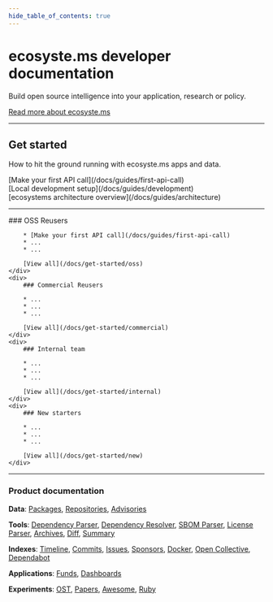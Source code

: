 ```yaml
---
hide_table_of_contents: true
---
```

<div className="homepage">

# ecosyste.ms developer documentation

Build open source intelligence into your application, research or policy.

[Read more about ecosyste.ms](/docs/about)

---

## Get started

How to hit the ground running with ecosyste.ms apps and data.

<div id="get-started-links">
	<div>
		[Make your first API call](/docs/guides/first-api-call)
	</div>
	<div>
		[Local development setup](/docs/guides/development)
	</div>
	<div>
		[ecosystems architecture overview](/docs/guides/architecture)
	</div>
</div>

---

<div class="homepage-cards">
	<div>
		### OSS Reusers

		* [Make your first API call](/docs/guides/first-api-call)
		* ...
		* ...

		[View all](/docs/get-started/oss)
	</div>
	<div>
		### Commercial Reusers

		* ...
		* ...
		* ...

		[View all](/docs/get-started/commercial)
	</div>
	<div>
		### Internal team

		* ...
		* ...
		* ...

		[View all](/docs/get-started/internal)
	</div>
	<div>
		### New starters

		* ...
		* ...
		* ...

		[View all](/docs/get-started/new)
	</div>
</div>

---

### Product documentation

**Data**: [Packages](/docs/services/data-services/packages), [Repositories](/docs/services/data-services/repositories), [Advisories](/docs/services/data-services/advisories)

**Tools**: [Dependency Parser](/docs/services/tools/dependency-parser), [Dependency Resolver](/docs/services/tools/resolver), [SBOM Parser](/docs/services/tools/sbom-parser), [License Parser](/docs/services/tools/license-parser), [Archives](/docs/services/tools/archives), [Diff](/docs/services/tools/diff), [Summary](/docs/services/tools/summary)

**Indexes**: [Timeline](/docs/services/indexes/timeline), [Commits](/docs/services/indexes/commits), [Issues](/docs/services/indexes/issues), [Sponsors](/docs/services/indexes/sponsors), [Docker](/docs/services/indexes/docker), [Open Collective](/docs/services/indexes/open-collective), [Dependabot](/docs/services/indexes/dependabot)

**Applications**: [Funds](/docs/services/products/funds), [Dashboards](/docs/services/products/dashboards)

**Experiments**: [OST](/docs/services/experiments/ost), [Papers](/docs/services/experiments/papers), [Awesome](/docs/services/experiments/awesome), [Ruby](/docs/services/experiments/ruby)
</div>